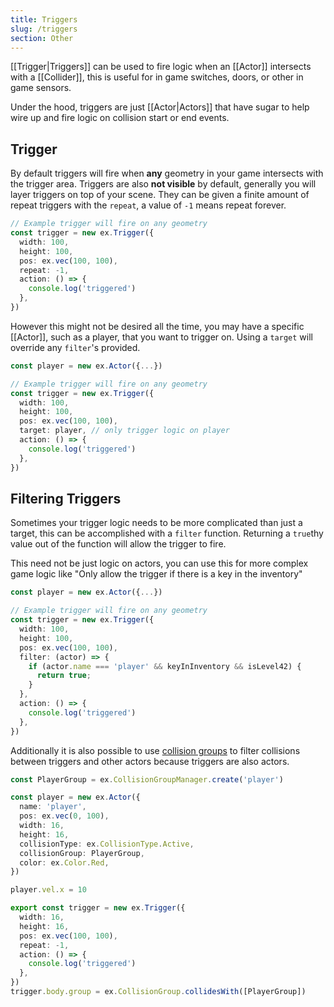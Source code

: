 ```yaml
---
title: Triggers
slug: /triggers
section: Other
---
```


[[Trigger|Triggers]] can be used to fire logic when an [[Actor]] intersects with a [[Collider]], this is useful for in game switches, doors, or other in game sensors.

Under the hood, triggers are just [[Actor|Actors]] that have sugar to help wire up and fire logic on collision start or end events.

## Trigger

By default triggers will fire when **any** geometry in your game intersects with the trigger area. Triggers are also **not visible** by default, generally you will layer triggers on top of your scene. They can be given a finite amount of repeat triggers with the `repeat`, a value of `-1` means repeat forever.

```typescript
// Example trigger will fire on any geometry
const trigger = new ex.Trigger({
  width: 100,
  height: 100,
  pos: ex.vec(100, 100),
  repeat: -1,
  action: () => {
    console.log('triggered')
  },
})
```

However this might not be desired all the time, you may have a specific [[Actor]], such as a player, that you want to trigger on. Using a `target` will override any `filter`'s provided.

```typescript
const player = new ex.Actor({...})

// Example trigger will fire on any geometry
const trigger = new ex.Trigger({
  width: 100,
  height: 100,
  pos: ex.vec(100, 100),
  target: player, // only trigger logic on player
  action: () => {
    console.log('triggered')
  },
})
```

## Filtering Triggers

Sometimes your trigger logic needs to be more complicated than just a target, this can be accomplished with a `filter` function. Returning a `true`thy value out of the function will allow the trigger to fire.

This need not be just logic on actors, you can use this for more complex game logic like "Only allow the trigger if there is a key in the inventory"

```typescript
const player = new ex.Actor({...})

// Example trigger will fire on any geometry
const trigger = new ex.Trigger({
  width: 100,
  height: 100,
  pos: ex.vec(100, 100),
  filter: (actor) => {
    if (actor.name === 'player' && keyInInventory && isLevel42) {
      return true;
    }
  },
  action: () => {
    console.log('triggered')
  },
})
```

Additionally it is also possible to use [collision groups](/docs/collision-groups) to filter collisions between triggers and other actors because triggers are also actors.

```typescript
const PlayerGroup = ex.CollisionGroupManager.create('player')

const player = new ex.Actor({
  name: 'player',
  pos: ex.vec(0, 100),
  width: 16,
  height: 16,
  collisionType: ex.CollisionType.Active,
  collisionGroup: PlayerGroup,
  color: ex.Color.Red,
})

player.vel.x = 10

export const trigger = new ex.Trigger({
  width: 16,
  height: 16,
  pos: ex.vec(100, 100),
  repeat: -1,
  action: () => {
    console.log('triggered')
  },
})
trigger.body.group = ex.CollisionGroup.collidesWith([PlayerGroup])
```
